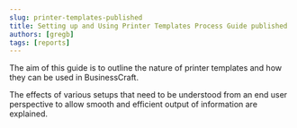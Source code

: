 ```yaml
---
slug: printer-templates-published
title: Setting up and Using Printer Templates Process Guide published
authors: [gregb]
tags: [reports]
---
```


The aim of this guide is to outline the nature of printer templates and how they can be used in BusinessCraft. 

<!-- truncate -->

The effects of various setups that need to be understood from an end user perspective to allow smooth and efficient output of information are explained.
